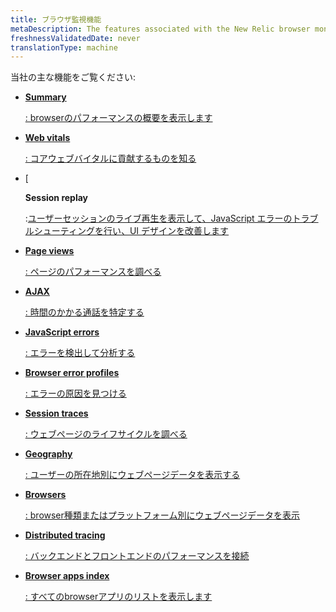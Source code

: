 ```yaml
---
title: ブラウザ監視機能
metaDescription: The features associated with the New Relic browser monitoring Pro and Pro+SPA agents.
freshnessValidatedDate: never
translationType: machine
---
```


当社の主な<InlinePopover type="browser"/>機能をご覧ください:

* <DoNotTranslate>[**Summary**](/docs/browser/browser-monitoring/getting-started/browser-summary-page/)</DoNotTranslate>

  [: browserのパフォーマンスの概要を表示します](/docs/browser/browser-monitoring/getting-started/browser-summary-page/)

* <DoNotTranslate>[**Web vitals**](/docs/journey-performance/guide-to-monitoring-core-web-vitals)</DoNotTranslate>

  [: コアウェブバイタルに貢献するものを知る](/docs/journey-performance/guide-to-monitoring-core-web-vitals)

* \[

  <DoNotTranslate>**Session replay**</DoNotTranslate>

  :[ユーザーセッションのライブ再生を表示して、JavaScript エラーのトラブルシューティングを行い、UI デザインを改善します](/docs/journey-performance/guide-to-monitoring-core-web-vitals)

* <DoNotTranslate>[**Page views**](/docs/browser/new-relic-browser/browser-pro-features/page-views-examine-page-performance/)</DoNotTranslate>

  [: ページのパフォーマンスを調べる](/docs/browser/new-relic-browser/browser-pro-features/page-views-examine-page-performance/)

* <DoNotTranslate>[**AJAX**](/docs/browser/browser-monitoring/browser-pro-features/ajax-page-identify-time-consuming-calls/)</DoNotTranslate>

  [: 時間のかかる通話を特定する](/docs/browser/browser-monitoring/browser-pro-features/ajax-page-identify-time-consuming-calls/)

* <DoNotTranslate>[**JavaScript errors**](/docs/browser/new-relic-browser/browser-pro-features/javascript-errors-page-detect-analyze-errors/)</DoNotTranslate>

  [: エラーを検出して分析する](/docs/browser/new-relic-browser/browser-pro-features/javascript-errors-page-detect-analyze-errors/)

* <DoNotTranslate>[**Browser error profiles**](/docs/browser/new-relic-browser/browser-pro-features/browser-error-profiles-find-error-causes/)</DoNotTranslate>

  [: エラーの原因を見つける](/docs/browser/new-relic-browser/browser-pro-features/browser-error-profiles-find-error-causes/)

* <DoNotTranslate>[**Session traces**](/docs/browser/browser-monitoring/browser-pro-features/session-traces-explore-webpages-life-cycle/)</DoNotTranslate>

  [: ウェブページのライフサイクルを調べる](/docs/browser/browser-monitoring/browser-pro-features/session-traces-explore-webpages-life-cycle/)

* <DoNotTranslate>[**Geography**](/docs/browser/new-relic-browser/browser-pro-features/geography-webpage-metrics-location/)</DoNotTranslate>

  [: ユーザーの所在地別にウェブページデータを表示する](/docs/browser/new-relic-browser/browser-pro-features/geography-webpage-metrics-location/)

* <DoNotTranslate>[**Browsers**](/docs/browser/new-relic-browser/browser-pro-features/browsers-problem-patterns-type-or-platform/)</DoNotTranslate>

  [: browser種類またはプラットフォーム別にウェブページデータを表示](/docs/browser/new-relic-browser/browser-pro-features/browsers-problem-patterns-type-or-platform/)

* <DoNotTranslate>[**Distributed tracing**](/docs/browser/new-relic-browser/browser-pro-features/browser-data-distributed-tracing/)</DoNotTranslate>

  [: バックエンドとフロントエンドのパフォーマンスを接続](/docs/browser/new-relic-browser/browser-pro-features/browser-data-distributed-tracing/)

* <DoNotTranslate>[**Browser apps index**](/docs/browser/new-relic-browser/getting-started/browser-apps-index/)</DoNotTranslate>

  [: すべてのbrowserアプリのリストを表示します](/docs/browser/new-relic-browser/getting-started/browser-apps-index/)